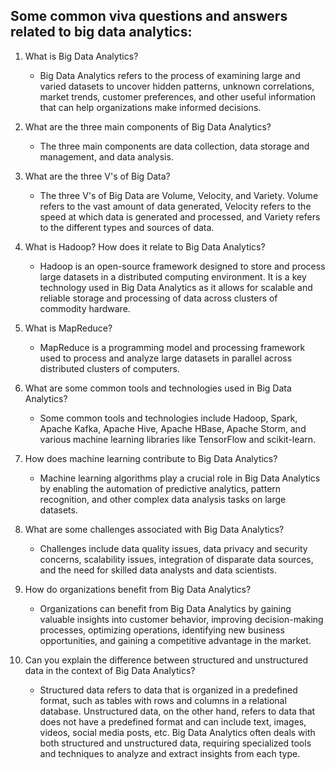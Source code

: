 ## Some common viva questions and answers related to big data analytics:

1. What is Big Data Analytics?
   - Big Data Analytics refers to the process of examining large and varied datasets to uncover hidden patterns, unknown correlations, market trends, customer preferences, and other useful information that can help organizations make informed decisions.

2. What are the three main components of Big Data Analytics?
   - The three main components are data collection, data storage and management, and data analysis.

3. What are the three V's of Big Data?
   - The three V's of Big Data are Volume, Velocity, and Variety. Volume refers to the vast amount of data generated, Velocity refers to the speed at which data is generated and processed, and Variety refers to the different types and sources of data.

4. What is Hadoop? How does it relate to Big Data Analytics?
   - Hadoop is an open-source framework designed to store and process large datasets in a distributed computing environment. It is a key technology used in Big Data Analytics as it allows for scalable and reliable storage and processing of data across clusters of commodity hardware.

5. What is MapReduce?
   - MapReduce is a programming model and processing framework used to process and analyze large datasets in parallel across distributed clusters of computers.

6. What are some common tools and technologies used in Big Data Analytics?
   - Some common tools and technologies include Hadoop, Spark, Apache Kafka, Apache Hive, Apache HBase, Apache Storm, and various machine learning libraries like TensorFlow and scikit-learn.

7. How does machine learning contribute to Big Data Analytics?
   - Machine learning algorithms play a crucial role in Big Data Analytics by enabling the automation of predictive analytics, pattern recognition, and other complex data analysis tasks on large datasets.

8. What are some challenges associated with Big Data Analytics?
   - Challenges include data quality issues, data privacy and security concerns, scalability issues, integration of disparate data sources, and the need for skilled data analysts and data scientists.

9. How do organizations benefit from Big Data Analytics?
   - Organizations can benefit from Big Data Analytics by gaining valuable insights into customer behavior, improving decision-making processes, optimizing operations, identifying new business opportunities, and gaining a competitive advantage in the market.

10. Can you explain the difference between structured and unstructured data in the context of Big Data Analytics?
    - Structured data refers to data that is organized in a predefined format, such as tables with rows and columns in a relational database. Unstructured data, on the other hand, refers to data that does not have a predefined format and can include text, images, videos, social media posts, etc. Big Data Analytics often deals with both structured and unstructured data, requiring specialized tools and techniques to analyze and extract insights from each type.